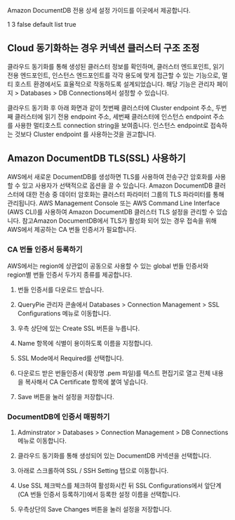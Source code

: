 Amazon DocumentDB 전용 상세 설정 가이드를 이곳에서 제공합니다.

1
3
false
default
list
true
## Cloud 동기화하는 경우 커넥션 클러스터 구조 조정
클라우드 동기화를 통해 생성된 클러스터 정보를 확인하며, 클러스터 엔드포인트, 읽기 전용 엔드포인트, 인스턴스 엔드포인트를 각각 용도에 맞게 접근할 수 있는 기능으로, 멀티 호스트 환경에서도 효율적으로 작동하도록 설계되었습니다. 해당 기능은 관리자 페이지 &gt; Databases &gt; DB Connections에서 설정할 수 있습니다.

클라우드 동기화 후 아래 화면과 같이 첫번째 클러스터에 Cluster endpoint 주소, 두번째 클러스터에 읽기 전용 endpoint 주소, 세번째 클러스터에 인스턴스 endpoint 주소를 사용한 멀티호스트 connection string을 보여줍니다. 인스턴스 endpoint로 접속하는 것보다 Cluster endpoint 를 사용하는것을 권고합니다.

## Amazon DocumentDB TLS(SSL) 사용하기
AWS에서 새로운 DocumentDB를 생성하면 TLS를 사용하여 전송구간 암호화를 사용할 수 있고 사용자가 선택적으로 옵션을 끌 수 있습니다. Amazon DocumentDB 클러스터에 대한 전송 중 데이터 암호화는 클러스터 파라미터 그룹의 TLS 파라미터를 통해 관리됩니다. AWS Management Console 또는 AWS Command Line Interface (AWS CLI)를 사용하여 Amazon DocumentDB 클러스터 TLS 설정을 관리할 수 있습니다. 참고Amazon DocumentDB에서 TLS가 활성화 되어 있는 경우 접속을 위해 AWS에서 제공하는 CA 번들 인증서가 필요합니다.

### CA 번들 인증서 등록하기
AWS에서는 region에 상관없이 공동으로 사용할 수 있는 global 번들 인증서와 region별 번들 인증서 두가지 종류를 제공합니다.

1. 번들 인증서를 다운로드 받습니다.
2. QueryPie 관리자 콘솔에서 Databases > Connection Management > SSL Configurations 메뉴로 이동합니다.

1. 우측 상단에 있는 Create SSL 버튼을 누릅니다.
2. Name 항목에 식별이 용이하도록 이름을 지정합니다.
3. SSL Mode에서 Required를 선택합니다.
4. 다운로드 받은 번들인증서 (확장명 .pem 파일)를 텍스트 편집기로 열고 전체 내용을 복사해서 CA Certificate 항목에 붙여 넣습니다.
5. Save 버튼을 눌러 설정을 저장합니다.

### DocumentDB에 인증서 매핑하기
1. Adminstrator > Databases > Connection Management > DB Connections 메뉴로 이동합니다.
2. 클라우드 동기화를 통해 생성되어 있는 DocumentDB 커넥션을 선택합니다.
3. 아래로 스크롤하여 SSL / SSH Setting 탭으로 이동합니다.
4. Use SSL 체크박스를 체크하여 활성화시킨 뒤 SSL Configurations에서 앞단계(CA 번들 인증서 등록하기)에서 등록한 설정 이름을 선택합니다.

1. 우측상단의 Save Changes 버튼을 눌러 설정을 저장합니다.
